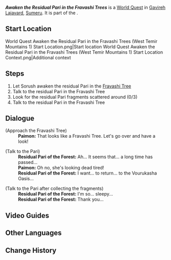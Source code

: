 {{Quest Infobox
|title         = Awaken the Residual Pari in the Fravashi Trees
|id            = 73318
|image         = World Quest Awaken the Residual Pari in the Fravashi Trees (West Temir Mountains 1).png
|type          = World
|chapter       = Pale Fire
|characters    = Paimon; Residual Pari of the Forest; Sorush; Traveler
|startLocation = West Temir Mountains, [[Girdle of the Sands]], [[Sumeru]]
|region        = Sumeru
|subregion     = Girdle of the Sands
|rewards       = Plume of Purifying Light*1
}}
'''''Awaken the Residual Pari in the Fravashi Trees''''' is a [[World Quest]] in [[Gavireh Lajavard]], [[Sumeru]]. It is part of the {{Quest|Pale Fire}}.

==Start Location==
<gallery>
World Quest Awaken the Residual Pari in the Fravashi Trees (West Temir Mountains 1) Start Location.png|Start location
World Quest Awaken the Residual Pari in the Fravashi Trees (West Temir Mountains 1) Start Location Context.png|Additional context
</gallery>

==Steps==
# Let Sorush awaken the residual Pari in the [[Fravashi Tree]]
# Talk to the residual Pari in the Fravashi Tree
# Look for the residual Pari fragments scattered around (0/3)
# Talk to the residual Pari in the Fravashi Tree

==Dialogue==
{{Quest Description|The residual Pari residing within the Fravashi Trees are still trapped in obsessions of the past. It seems that Sorush can awaken them...}}
{{Transclude|Awaken the Residual Pari in the Fravashi Trees (North Tunigi Hollow 1)|first meet|section=1}}
{{Dialogue Start}}
;(Approach the Fravashi Tree)
:'''Paimon:''' That looks like a Fravashi Tree. Let's go over and have a look!

;(Talk to the Pari)
:'''Residual Pari of the Forest:''' Ah... It seems that... a long time has passed...
:'''Paimon:''' Oh no, she's looking dead tired!
:'''Residual Pari of the Forest:''' I want... to return... to the Vourukasha Oasis...

;(Talk to the Pari after collecting the fragments)
:'''Residual Pari of the Forest:''' I'm so... sleepy...
:'''Residual Pari of the Forest:''' Thank you...
{{Dialogue End}}
{{Transclude|Awaken the Residual Pari in the Fravashi Trees (North Tunigi Hollow 1)|first clear|section=1}}

==Video Guides==
{{EVT
|video1   = https://youtu.be/g8002TCnkBs
|caption1 = Awaken the Residual Pari in the Fravashi Trees Guide
}}

==Other Languages==
{{Other Languages|Awaken the Residual Pari in the Fravashi Trees (North Tunigi Hollow 1)}}

==Change History==
{{Change History|3.6}}